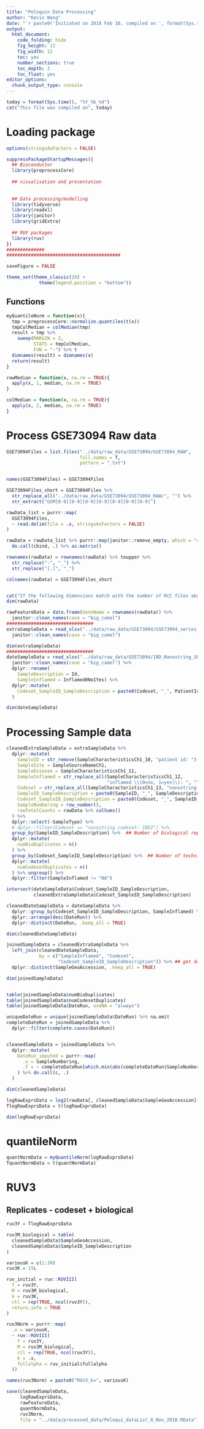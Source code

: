 ```yaml
---
title: "Peloquin Data Processing"
author: "Kevin Wang"
date: "`r paste0('Initiated on 2018 Feb 10, compiled on ', format(Sys.time(), '%Y %b %d'))`"
output:
  html_document:
    code_folding: hide
    fig_height: 12
    fig_width: 12
    toc: yes
    number_sections: true
    toc_depth: 3
    toc_float: yes
editor_options: 
  chunk_output_type: console
---
```



```r
today = format(Sys.time(), "%Y_%b_%d")
cat("This file was compiled on", today)
```

# Loading package
```r
options(stringsAsFactors = FALSE)

suppressPackageStartupMessages({
  ## Bioconductor
  library(preprocessCore)
  
  ## visualisation and presentation
  
  
  ## Data processing/modelling
  library(tidyverse)
  library(readxl)
  library(janitor)
  library(gridExtra)
  
  ## RUV packages
  library(ruv)
})
##############
##########################################

saveFigure = FALSE

theme_set(theme_classic(20) +
            theme(legend.position = "bottom"))
```


## Functions
```r
myQuantileNorm = function(x){
  tmp = preprocessCore::normalize.quantiles(t(x))
  tmpColMedian = colMedian(tmp)
  result = tmp %>%
    sweep(MARGIN = 2,
          STATS = tmpColMedian,
          FUN = "-") %>% t
  dimnames(result) = dimnames(x)
  return(result)
}

rowMedian = function(x, na.rm = TRUE){
  apply(x, 1, median, na.rm = TRUE)
}

colMedian = function(x, na.rm = TRUE){
  apply(x, 2, median, na.rm = TRUE)
}
```




# Process GSE73094 Raw data

```r
GSE73094Files = list.files("../data/raw_data/GSE73094/GSE73094_RAW",
                           full.names = T,
                           pattern = ".txt")


names(GSE73094Files) = GSE73094Files

GSE73094Files_short = GSE73094Files %>% 
  str_replace_all("../data/raw_data/GSE73094/GSE73094_RAW/", "") %>% 
  str_extract("GSM[0-9][0-9][0-9][0-9][0-9][0-9][0-9]")

rawData_list = purrr::map(
  GSE73094Files,
  ~ read.delim(file = .x, stringsAsFactors = FALSE)
) 

rawData = rawData_list %>% purrr::map(janitor::remove_empty, which = "cols") %>% 
  do.call(cbind, .) %>% as.matrix()

rownames(rawData) = rownames(rawData) %>% toupper %>%
  str_replace("-", "_") %>%
  str_replace("[.]", "_")

colnames(rawData) = GSE73094Files_short


cat("If the following dimensions match with the number of RCC files above, then we have read in all files properly.")
dim(rawData)

rawFeatureData = data.frame(GeneName = rownames(rawData)) %>% 
  janitor::clean_names(case = "big_camel")
################################
extraSampleData = read_xlsx("../data/raw_data/GSE73094/GSE73094_series_matrix_SampleData.xlsx") %>% 
  janitor::clean_names(case = "big_camel")

dim(extraSampleData)
################################
dateSampleData = read_xlsx("../data/raw_data/GSE73094/IBD_Nanostring_SHARE_n989x712_cleaned.xlsx") %>% 
  janitor::clean_names(case = "big_camel") %>% 
  dplyr::rename(
    SampleDescription = Id,
    SampleInflamed = Inflamed0No1Yes) %>% 
  dplyr::mutate(
    Codeset_SampleID_SampleDescription = paste0(Codeset, "_", PatientId, "_", SampleDescription)
  )

dim(dateSampleData)
```


# Processing Sample data
```r
cleanedExtraSampleData = extraSampleData %>% 
  dplyr::mutate(
    SampleID = str_remove(SampleCharacteristicsCh1_10, "patient id: "),
    SampleSite = SampleSourceNameCh1,
    SampleDisease = SampleCharacteristicsCh1_11,
    SampleInflamed = str_replace_all(SampleCharacteristicsCh1_12, 
                                     "inflamed \\(0=no, 1=yes\\): ", "") %>% as.factor,
    Codeset = str_replace_all(SampleCharacteristicsCh1_13, "nanostring codeset: ", ""),
    SampleID_SampleDescription = paste0(SampleID, "_", SampleDescription),
    Codeset_SampleID_SampleDescription = paste0(Codeset, "_", SampleID_SampleDescription),
    SampleNumbering = row_number(),
    rawTotalCounts = rawData %>% colSums()
  ) %>% 
  dplyr::select(-SampleType) %>% 
  # dplyr::filter(Codeset == "nanostring codeset: IBD2") %>% 
  group_by(SampleID_SampleDescription) %>%  ## Number of biological replicates
  dplyr::mutate(
    numBioDuplicates = n()
  ) %>% 
  group_by(Codeset_SampleID_SampleDescription) %>%  ## Number of technical replicates
  dplyr::mutate(
    numCodesetDuplicates = n()
  ) %>% ungroup() %>% 
  dplyr::filter(SampleInflamed != "NA")

intersect(dateSampleData$Codeset_SampleID_SampleDescription,
          cleanedExtraSampleData$Codeset_SampleID_SampleDescription)

cleanedDateSampleData = dateSampleData %>% 
  dplyr::group_by(Codeset_SampleID_SampleDescription, SampleInflamed) %>% 
  dplyr::arrange(desc(DateRun)) %>% 
  dplyr::distinct(DateRun, .keep_all = TRUE)

dim(cleanedDateSampleData)

joinedSampleData = cleanedExtraSampleData %>% 
  left_join(cleanedDateSampleData,
            by = c("SampleInflamed", "Codeset",
                   "Codeset_SampleID_SampleDescription")) %>% ## get date info
  dplyr::distinct(SampleGeoAccession, .keep_all = TRUE)

dim(joinedSampleData)


table(joinedSampleData$numBioDuplicates)
table(joinedSampleData$numCodesetDuplicates)
table(joinedSampleData$DateRun, useNA = "always")

uniqueDateRun = unique(joinedSampleData$DateRun) %>% na.omit
completeDateRun = joinedSampleData %>% 
  dplyr::filter(complete.cases(DateRun))


cleanedSampleData = joinedSampleData %>% 
  dplyr::mutate(
    DateRun_imputed = purrr::map(
      .x = SampleNumbering, 
      .f = ~ completeDateRun[which.min(abs(completeDateRun$SampleNumbering - .x)), ]$DateRun
    ) %>% do.call(c, .)
  )

dim(cleanedSampleData)

logRawExprsData = log2(rawData[, cleanedSampleData$SampleGeoAccession] + 1L)
TlogRawExprsData = t(logRawExprsData)

dim(logRawExprsData)
```



# quantileNorm
```r
quantNormData = myQuantileNorm(logRawExprsData)
TquantNormData = t(quantNormData)
```


# RUV3

## Replicates - codeset + biological

```r
ruv3Y = TlogRawExprsData

ruv3M_biological = table(
  cleanedSampleData$SampleGeoAccession, 
  cleanedSampleData$SampleID_SampleDescription
)

variousK = c(1:30)
ruv3K = 15L

ruv_initial = ruv::RUVIII(
  Y = ruv3Y,
  M = ruv3M_biological,
  k = ruv3K,
  ctl = rep(TRUE, ncol(ruv3Y)),
  return.info = TRUE
)

ruv3Norm = purrr::map(
  .x = variousK,
  ~ ruv::RUVIII(
    Y = ruv3Y,
    M = ruv3M_biological,
    ctl = rep(TRUE, ncol(ruv3Y)),
    k = .x,
    fullalpha = ruv_initial$fullalpha
  ))

names(ruv3Norm) = paste0("RUV3_k=", variousK)
```



```r
save(cleanedSampleData, 
     logRawExprsData, 
     rawFeatureData,
     quantNormData,
     ruv3Norm,
     file = "../data/processed_data/Peloqui_dataList_8_Nov_2018.RData")
```

